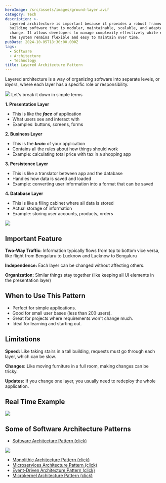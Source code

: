 ```yaml
---
heroImage: /src/assets/images/ground-layer.avif
category: Tech
description: >-
  Layered architecture is important because it provides a robust framework for
  building software that is modular, maintainable, scalable, and adaptable to
  change. It allows developers to manage complexity effectively while ensuring
  the system remains flexible and easy to maintain over time.
pubDate: 2024-10-05T18:30:00.000Z
tags:
  - Software
  - Architecture
  - Technology
title: Layered Architecture Pattern
---
```


Layered architecture is a way of organizing software into separate levels, or _layers_, where each layer has a specific role or responsibility.

![](../../../assets/images/infomation/layered-archetrecture.png)
Let's break it down in simple terms

**1. Presentation Layer**

- This is like the **_face_** of application
- What users see and interact with
- Examples: buttons, screens, forms

**2. Business Layer**

- This is the **_brain_** of your application
- Contains all the rules about how things should work
- Example: calculating total price with tax in a shopping app

**3. Persistence Layer**

- This is like a translator between app and the database
- Handles how data is saved and loaded
- Example: converting user information into a format that can be saved

**4. Database Layer**

- This is like a filing cabinet where all data is stored
- Actual storage of information
- Example: storing user accounts, products, orders

![](../../../assets/images/infomation/3tier003.png)

## Important Feature

**Two-Way Traffic:** Information typically flows from top to bottom vice versa, like flight from Bengaluru to Lucknow and Lucknow to Bengaluru

**Independence:** Each layer can be changed without affecting others.

**Organization:** Similar things stay together (like keeping all UI elements in the presentation layer)

## When to Use This Pattern

- Perfect for simple applications.
- Good for small user bases (less than 200 users).
- Great for projects where requirements won't change much.
- Ideal for learning and starting out.

## Limitations

**Speed:** Like taking stairs in a tall building, requests must go through each layer, which can be slow.

**Changes:** Like moving furniture in a full room, making changes can be tricky.

**Updates:** If you change one layer, you usually need to redeploy the whole application.

## Real Time Example

![](../../../assets/images/infomation/mermaid-diagram-20241017161215.png)

## Some of Software Architecture Patterns

- [Software Architecture Pattern (click)](https://pranshu.tech/post/Software-Architecture-Pattern/)

![](../../../assets/images/infomation/types-of-archetecture.png)

- [Monolithic Architecture Pattern (click)](https://pranshu.tech/post/software-architecture-pattern/monolithic-architecture-pattern/)
- [Microservices Architecture Pattern (click)](https://pranshu.tech/post/software-architecture-pattern/microservices-architecture-pattern/)
- [Event-Driven Architecture Pattern (click)](https://pranshu.tech/post/software-architecture-pattern/event-driven-architecture-pattern/)
- [Microkernel Architecture Pattern (click)](https://pranshu.tech/post/software-architecture-pattern/microkernel-architecture-pattern/)

